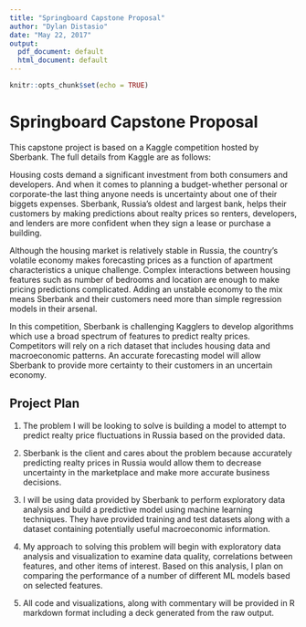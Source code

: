 ```yaml
---
title: "Springboard Capstone Proposal"
author: "Dylan Distasio"
date: "May 22, 2017"
output:
  pdf_document: default
  html_document: default
---
```


```r
knitr::opts_chunk$set(echo = TRUE)
```

# Springboard Capstone Proposal

This capstone project is based on a Kaggle competition hosted by Sberbank.  The full details from Kaggle are as follows:

Housing costs demand a significant investment from both consumers and developers. And when it comes to planning a budget-whether personal or corporate-the last thing anyone needs is uncertainty about one of their biggets expenses. Sberbank, Russia's oldest and largest bank, helps their customers by making predictions about realty prices so renters, developers, and lenders are more confident when they sign a lease or purchase a building.

Although the housing market is relatively stable in Russia, the country's volatile economy makes forecasting prices as a function of apartment characteristics a unique challenge. Complex interactions between housing features such as number of bedrooms and location are enough to make pricing predictions complicated. Adding an unstable economy to the mix means Sberbank and their customers need more than simple regression models in their arsenal.

In this competition, Sberbank is challenging Kagglers to develop algorithms which use a broad spectrum of features to predict realty prices. Competitors will rely on a rich dataset that includes housing data and macroeconomic patterns. An accurate forecasting model will allow Sberbank to provide more certainty to their customers in an uncertain economy.

## Project Plan

1.  The problem I will be looking to solve is building a model to attempt to predict realty price fluctuations in Russia based on the provided data.

2.  Sberbank is the client and cares about the problem because accurately predicting realty prices in Russia would allow them to decrease uncertainty in the marketplace and make more accurate business decisions.

3.  I will be using data provided by Sberbank to perform exploratory data analysis and build a predictive model using machine learning techniques.  They have provided training and test datasets along with a dataset containing potentially useful macroeconomic information.

4.  My approach to solving this problem will begin with exploratory data analysis and visualization to examine data quality, correlations between features, and other items of interest.  Based on this analysis, I plan on comparing the performance of a number of different ML models based on selected features.

5.  All code and visualizations, along with commentary will be provided in R markdown format including a deck generated from the raw output.
